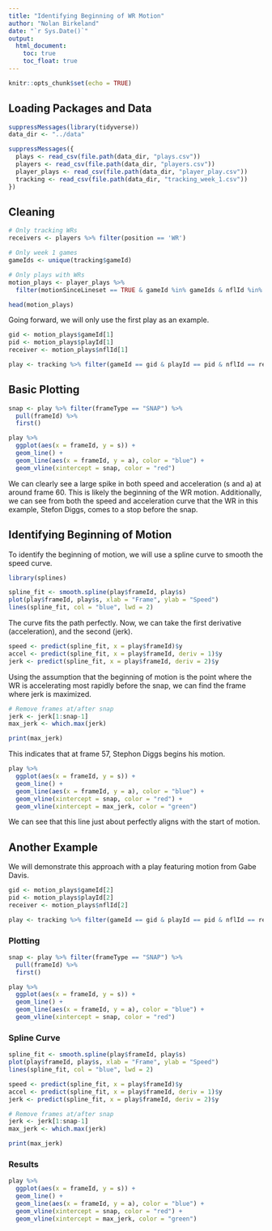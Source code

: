 ```yaml
---
title: "Identifying Beginning of WR Motion"
author: "Nolan Birkeland"
date: "`r Sys.Date()`"
output: 
  html_document:
    toc: true
    toc_float: true
---
```


```r
knitr::opts_chunk$set(echo = TRUE)
```

## Loading Packages and Data

```r
suppressMessages(library(tidyverse))
data_dir <- "../data"

suppressMessages({
  plays <- read_csv(file.path(data_dir, "plays.csv"))
  players <- read_csv(file.path(data_dir, "players.csv"))
  player_plays <- read_csv(file.path(data_dir, "player_play.csv"))
  tracking <- read_csv(file.path(data_dir, "tracking_week_1.csv"))
})
```

## Cleaning

```r
# Only tracking WRs
receivers <- players %>% filter(position == 'WR')

# Only week 1 games
gameIds <- unique(tracking$gameId)

# Only plays with WRs
motion_plays <- player_plays %>%
  filter(motionSinceLineset == TRUE & gameId %in% gameIds & nflId %in% receivers$nflId)

head(motion_plays)
```

Going forward, we will only use the first play as an example.

```r
gid <- motion_plays$gameId[1]
pid <- motion_plays$playId[1]
receiver <- motion_plays$nflId[1]

play <- tracking %>% filter(gameId == gid & playId == pid & nflId == receiver)
```

## Basic Plotting

```r
snap <- play %>% filter(frameType == "SNAP") %>%
  pull(frameId) %>%
  first()

play %>%
  ggplot(aes(x = frameId, y = s)) +
  geom_line() +
  geom_line(aes(x = frameId, y = a), color = "blue") + 
  geom_vline(xintercept = snap, color = "red")
```

We can clearly see a large spike in both speed and acceleration (s and a) at around frame 60. This is likely the beginning of the WR motion. Additionally, we can see from both the speed and acceleration curve that the WR in this example, Stefon Diggs, comes to a stop before the snap.

## Identifying Beginning of Motion

To identify the beginning of motion, we will use a spline curve to smooth the speed curve. 

```r
library(splines)

spline_fit <- smooth.spline(play$frameId, play$s)
plot(play$frameId, play$s, xlab = "Frame", ylab = "Speed")
lines(spline_fit, col = "blue", lwd = 2)
```

The curve fits the path perfectly. Now, we can take the first derivative (acceleration), and the second (jerk).

```r
speed <- predict(spline_fit, x = play$frameId)$y
accel <- predict(spline_fit, x = play$frameId, deriv = 1)$y
jerk <- predict(spline_fit, x = play$frameId, deriv = 2)$y
```

Using the assumption that the beginning of motion is the point where the WR is accelerating most rapidly before the snap, we can find the frame where jerk is maximized.

```r
# Remove frames at/after snap
jerk <- jerk[1:snap-1]
max_jerk <- which.max(jerk)

print(max_jerk)
```

This indicates that at frame 57, Stephon Diggs begins his motion.

```r
play %>%
  ggplot(aes(x = frameId, y = s)) +
  geom_line() +
  geom_line(aes(x = frameId, y = a), color = "blue") + 
  geom_vline(xintercept = snap, color = "red") +
  geom_vline(xintercept = max_jerk, color = "green")
```

We can see that this line just about perfectly aligns with the start of motion.

## Another Example

We will demonstrate this approach with a play featuring motion from Gabe Davis.

```r
gid <- motion_plays$gameId[2]
pid <- motion_plays$playId[2]
receiver <- motion_plays$nflId[2]

play <- tracking %>% filter(gameId == gid & playId == pid & nflId == receiver)
```

### Plotting

```r
snap <- play %>% filter(frameType == "SNAP") %>%
  pull(frameId) %>%
  first()

play %>%
  ggplot(aes(x = frameId, y = s)) +
  geom_line() +
  geom_line(aes(x = frameId, y = a), color = "blue") + 
  geom_vline(xintercept = snap, color = "red")
```


### Spline Curve

```r
spline_fit <- smooth.spline(play$frameId, play$s)
plot(play$frameId, play$s, xlab = "Frame", ylab = "Speed")
lines(spline_fit, col = "blue", lwd = 2)

speed <- predict(spline_fit, x = play$frameId)$y
accel <- predict(spline_fit, x = play$frameId, deriv = 1)$y
jerk <- predict(spline_fit, x = play$frameId, deriv = 2)$y

# Remove frames at/after snap
jerk <- jerk[1:snap-1]
max_jerk <- which.max(jerk)

print(max_jerk)
```

### Results

```r
play %>%
  ggplot(aes(x = frameId, y = s)) +
  geom_line() +
  geom_line(aes(x = frameId, y = a), color = "blue") + 
  geom_vline(xintercept = snap, color = "red") +
  geom_vline(xintercept = max_jerk, color = "green")
```

